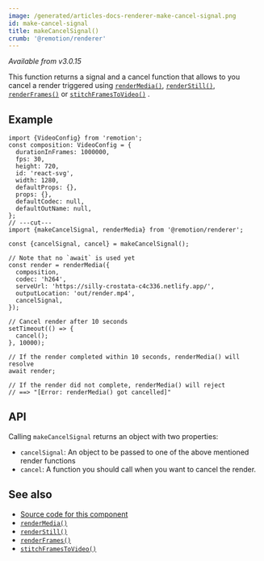 ```yaml
---
image: /generated/articles-docs-renderer-make-cancel-signal.png
id: make-cancel-signal
title: makeCancelSignal()
crumb: '@remotion/renderer'
---
```


_Available from v3.0.15_

This function returns a signal and a cancel function that allows to you cancel a render triggered using [`renderMedia()`](/docs/renderer/render-media), [`renderStill()`](/docs/renderer/render-still), [`renderFrames()`](/docs/renderer/render-frames) or [`stitchFramesToVideo()`](/docs/renderer/stitch-frames-to-video)
.

## Example

```tsx twoslash
import {VideoConfig} from 'remotion';
const composition: VideoConfig = {
  durationInFrames: 1000000,
  fps: 30,
  height: 720,
  id: 'react-svg',
  width: 1280,
  defaultProps: {},
  props: {},
  defaultCodec: null,
  defaultOutName: null,
};
// ---cut---
import {makeCancelSignal, renderMedia} from '@remotion/renderer';

const {cancelSignal, cancel} = makeCancelSignal();

// Note that no `await` is used yet
const render = renderMedia({
  composition,
  codec: 'h264',
  serveUrl: 'https://silly-crostata-c4c336.netlify.app/',
  outputLocation: 'out/render.mp4',
  cancelSignal,
});

// Cancel render after 10 seconds
setTimeout(() => {
  cancel();
}, 10000);

// If the render completed within 10 seconds, renderMedia() will resolve
await render;

// If the render did not complete, renderMedia() will reject
// ==> "[Error: renderMedia() got cancelled]"
```

## API

Calling `makeCancelSignal` returns an object with two properties:

- `cancelSignal`: An object to be passed to one of the above mentioned render functions
- `cancel`: A function you should call when you want to cancel the render.

## See also

- [Source code for this component](https://github.com/remotion-dev/remotion/blob/main/packages/renderer/src/make-cancel-signal.ts)
- [`renderMedia()`](/docs/renderer/render-media)
- [`renderStill()`](/docs/renderer/render-still)
- [`renderFrames()`](/docs/renderer/render-frames)
- [`stitchFramesToVideo()`](/docs/renderer/stitch-frames-to-video)
